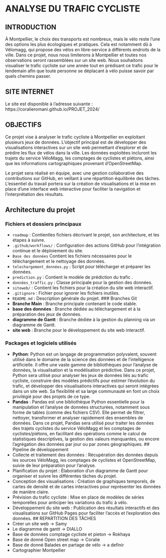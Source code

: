 # ANALYSE DU TRAFIC CYCLISTE

## INTRODUCTION
À Montpellier, le choix des transports est nombreux, mais le vélo reste l'une des options les plus écologiques et pratiques. Cela est notamment dû à Vélomagg, qui propose des vélos en libre-service à différents endroits de la ville.
Dans ce projet, nous nous limiterons à Montpellier et toutes nos observations seront rassemblées sur un site web. Nous souhaitons visualiser le trafic cycliste sur une année tout en prédisant ce trafic pour le lendemain afin que toute personne se déplacant à vélo puisse savoir par quels chemins passer.

## SITE INTERNET
Le site est disponible à l'adresse suivante :
https://coralieromani.github.io/PROJET_2024/

## OBJECTIFS 
Ce projet vise à analyser le trafic cycliste à Montpellier en exploitant plusieurs jeux de données. L'objectif principal est de développer des visualisations interactives sur un site web permettant d'explorer et de prédire les flux de vélos dans la ville. Les données exploitées incluront les trajets du service VéloMagg, les comptages de cyclistes et piétons, ainsi que les informations cartographiques provenant d'OpenStreetMap.

Le projet sera réalisé en équipe, avec une gestion collaborative des contributions sur GitHub, en veillant à une répartition équilibrée des tâches. L'essentiel du travail portera sur la création de visualisations et la mise en place d'une interface web interactive pour faciliter la navigation et l'interprétation des résultats.


## Architecture du projet

### Fichiers et dossiers principaux

- `roadmap` : Contientles fichiers décrivant le projet, son architecture, et les étapes à suivre.
- `.github/workflows/` : Configuration des actions GitHub pour l'intégration continue et le déploiement du site.
- `Base des données` Contient les fichiers nécessaires pour le téléchargement et le nettoyage des données.
- `telechargement_données.py` : Script pour télécharger et préparer les données.
- `prediction.py` : Contient le modèle de prédiction du trafic .
 - `données_traffic.py` : Classe principale pour la gestion des données.
- `siteweb/` : Contient les fichiers pour la création du site web interactif.
- `.gitignore` : Fichier pour ignorer les fichiers inutiles.
- `README.md` : Description générale du projet.
### Branches Git
- **Branche Main** : Branche principale contenant le code stable.
- **base des données** : Branche dédiée au téléchargement et à la préparation des jeux de données.
- **diagramme de Gantt** : Branche dédiée à la gestion du planning via un diagramme de Gantt.
- **site web** : Branche pour le développement du site web interactif.

### Packages et logiciels utilisés
- **Python**:
Python est un langage de programmation polyvalent, souvent utilisé dans le domaine de la science des données et de l'intelligence artificielle. Il offre une vaste gamme de bibliothèques pour l'analyse de données, la visualisation et la modélisation prédictive. Dans ce projet, Python sera utilisé pour analyser les jeux de données liés au trafic cycliste, construire des modèles prédictifs pour estimer l’évolution du trafic, et développer des visualisations interactives qui seront intégrées dans un site web. Sa flexibilité et sa large communauté en font un choix privilégié pour des projets de ce type.
- **Pandas** :
Pandas est une bibliothèque Python essentielle pour la manipulation et l’analyse de données structurées, notamment sous forme de tables (comme des fichiers CSV). Elle permet de filtrer, nettoyer, transformer et analyser rapidement des ensembles de données. Dans ce projet, Pandas sera utilisé pour traiter les données des trajets cyclistes du service VéloMagg et les comptages de cyclistes/piétons, en facilitant des opérations comme le calcul de statistiques descriptives, la gestion des valeurs manquantes, ou encore l’agrégation des données par jour ou par zones géographiques.
## Pipeline de développement
- Collecte et traitement des données : Récupération des données depuis les sources VéloMagg, les comptages de cyclistes et OpenStreetMap, suivie de leur préparation pour l'analyse.
- Planification du projet : Élaboration d'un diagramme de Gantt pour organiser et suivre les différentes tâches du projet.
- Conception des visualisations : Création de graphiques temporels, de cartes de densité et de cartes interactives pour représenter les données de manière claire.
- Prévision du trafic cycliste : Mise en place de modèles de séries temporelles pour anticiper les variations du trafic à vélo.
- Développement du site web : Publication des résultats interactifs et des visualisations sur GitHub Pages pour faciliter l'accès et l'exploration des données.
## REPARTITION DES TÂCHES
- Créer un site web -> Samy
- Le diagramme de gantt -> DIALLO
- Base de données comptage cycliste et pieton -> Rokhaya
- Base de donné Open street map -> Coralie
- Base de donné Balades en partage de vélo -> a definir
- Cartographier Montpellier